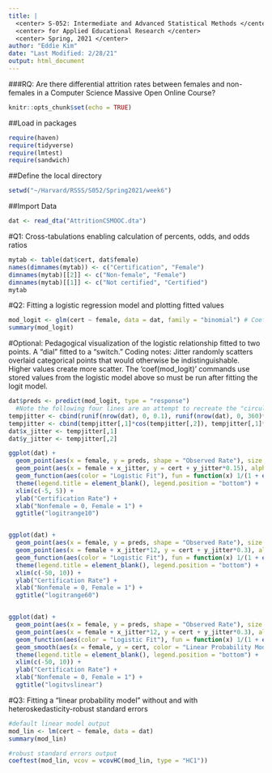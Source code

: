 ---
title: |
  <center> S-052: Intermediate and Advanced Statistical Methods </center>
  <center> for Applied Educational Research </center>
  <center> Spring, 2021 </center>
author: "Eddie Kim"
date: "Last Modified: 2/28/21"
output: html_document
---

###RQ: Are there differential attrition rates between females and non-females in a Computer Science Massive Open Online Course?

```{r setup, include=FALSE}
knitr::opts_chunk$set(echo = TRUE)
```


##Load in packages
```{r packages, warning = FALSE, message = FALSE}
require(haven)
require(tidyverse)
require(lmtest)
require(sandwich)
```



##Define the local directory
```{r setwd}
setwd("~/Harvard/RSSS/S052/Spring2021/week6")
```

##Import Data
```{r importdata}
dat <- read_dta("AttritionCSMOOC.dta")
```


#Q1: Cross-tabulations enabling calculation of percents, odds, and odds ratios
```{r Q1}
mytab <- table(dat$cert, dat$female)
names(dimnames(mytab)) <- c("Certification", "Female")
dimnames(mytab)[[2]] <- c("Non-female", "Female")
dimnames(mytab)[[1]] <- c("Not certified", "Certified")
mytab
```


#Q2: Fitting a logistic regression model and plotting fitted values
```{r Q2}
mod_logit <- glm(cert ~ female, data = dat, family = "binomial") # Coefficients are in logits (log-odds units)
summary(mod_logit)
```


#Optional:
Pedagogical visualization of the logistic relationship fitted to two points.
A "dial" fitted to a "switch."
Coding notes: Jitter randomly scatters overlaid categorical points that would otherwise be indistinguishable. Higher values create more scatter.
The 'coef(mod_logit)' commands use stored values from the logistic model above so must be run after fitting the logit model.
```{r optional}
dat$preds <- predict(mod_logit, type = "response")
  #Note the following four lines are an attempt to recreate the "circular" jitter that Stata makes, rather than the "rectangular" jitter that R typically makes. Doesn't matter for most applications, but does help make things visually clearer for the following figures.
tempjitter <- cbind(runif(nrow(dat), 0, 0.1), runif(nrow(dat), 0, 360)*3.1416/180)
tempjitter <- cbind(tempjitter[,1]*cos(tempjitter[,2]), tempjitter[,1]*sin(tempjitter[,2]))
dat$x_jitter <- tempjitter[,1]
dat$y_jitter <- tempjitter[,2]

ggplot(dat) +
  geom_point(aes(x = female, y = preds, shape = "Observed Rate"), size = 3, color = "blue") +
  geom_point(aes(x = female + x_jitter, y = cert + y_jitter*0.15), alpha = 0.2, shape = ".") +
  geom_function(aes(color = "Logistic Fit"), fun = function(x) 1/(1 + exp(-(coef(mod_logit)["(Intercept)"] + coef(mod_logit)["female"]*x))), lwd = 1) +
  theme(legend.title = element_blank(), legend.position = "bottom") +
  xlim(c(-5, 5)) + 
  ylab("Certification Rate") + 
  xlab("Nonfemale = 0, Female = 1") +
  ggtitle("logitrange10")


ggplot(dat) +
  geom_point(aes(x = female, y = preds, shape = "Observed Rate"), size = 3, color = "blue") +
  geom_point(aes(x = female + x_jitter*12, y = cert + y_jitter*0.3), alpha = 0.2, shape = ".") +
  geom_function(aes(color = "Logistic Fit"), fun = function(x) 1/(1 + exp(-(coef(mod_logit)["(Intercept)"] + coef(mod_logit)["female"]*x))), lwd = 1) +
  theme(legend.title = element_blank(), legend.position = "bottom") +
  xlim(c(-50, 10)) + 
  ylab("Certification Rate") + 
  xlab("Nonfemale = 0, Female = 1") +
  ggtitle("logitrange60")


ggplot(dat) +
  geom_point(aes(x = female, y = preds, shape = "Observed Rate"), size = 3, color = "blue") +
  geom_point(aes(x = female + x_jitter*12, y = cert + y_jitter*0.3), alpha = 0.2, shape = ".") +
  geom_function(aes(color = "Logistic Fit"), fun = function(x) 1/(1 + exp(-(coef(mod_logit)["(Intercept)"] + coef(mod_logit)["female"]*x))), lwd = 1) +
  geom_smooth(aes(x = female, y = cert, color = "Linear Probability Model"), method = "lm", se = FALSE, fullrange= TRUE) + 
  theme(legend.title = element_blank(), legend.position = "bottom") +
  xlim(c(-50, 10)) + 
  ylab("Certification Rate") + 
  xlab("Nonfemale = 0, Female = 1") +
  ggtitle("logitvslinear")
```


#Q3: Fitting a "linear probability model" without and with heteroskedasticity-robust standard errors
```{r Q3}
#default linear model output
mod_lin <- lm(cert ~ female, data = dat)
summary(mod_lin)

#robust standard errors output
coeftest(mod_lin, vcov = vcovHC(mod_lin, type = "HC1"))
```

